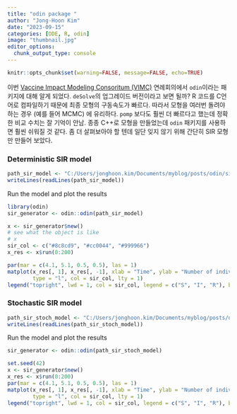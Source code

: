 ```yaml
---
title: "odin package "
author: "Jong-Hoon Kim"
date: "2023-09-15"
categories: [ODE, R, odin]
image: "thumbnail.jpg"
editor_options: 
  chunk_output_type: console
---
```


```r
knitr::opts_chunk$set(warning=FALSE, message=FALSE, echo=TRUE)
```

이번 [Vaccine Impact Modeling Consoritum (VIMC)](https://www.vaccineimpact.org/) 연례회의에서 `odin`이라는 패키지에 대해 알게 되었다. `deSolve`의 업그레이드 버전이라고 보면 될까? R 코드를 C언어로 컴파일하기 때문에 최종 모형의 구동속도가 빠르다. 따라서 모형을 여러번 돌려야 하는 경우 (예를 들어 MCMC) 에 유리하다. `pomp` 보다도 훨씬 더 빠르다고 했는데 정확한 비교 수치는 잘 기억이 안남. 종종 C++로 모형을 만들었는데 `odin` 패키지를 사용하면 훨씬 쉬워질 것 같다. 좀 더 살펴보아야 할 텐데 일단 잊지 않기 위해 간단히 SIR 모형만 만들어 보았다.

### Deterministic SIR model

```r
path_sir_model <- "C:/Users/jonghoon.kim/Documents/myblog/posts/odin/sir.R"
writeLines(readLines(path_sir_model))
```

Run the model and plot the results

```r
library(odin)
sir_generator <- odin::odin(path_sir_model)
```

```r
x <- sir_generator$new()
# see what the object is like
# x
sir_col <- c("#8c8cd9", "#cc0044", "#999966")
x_res <- x$run(0:200)

par(mar = c(4.1, 5.1, 0.5, 0.5), las = 1)
matplot(x_res[, 1], x_res[, -1], xlab = "Time", ylab = "Number of individuals",
        type = "l", col = sir_col, lty = 1)
legend("topright", lwd = 1, col = sir_col, legend = c("S", "I", "R"), bty = "n")
```

### Stochastic SIR model

```r
path_sir_stoch_model <- "C:/Users/jonghoon.kim/Documents/myblog/posts/odin/sir_stoch.R"
writeLines(readLines(path_sir_stoch_model))
```

Run the model and plot the results

```r
sir_generator <- odin::odin(path_sir_stoch_model)
```

```r
set.seed(42)
x <- sir_generator$new()
x_res <- x$run(0:200)
par(mar = c(4.1, 5.1, 0.5, 0.5), las = 1)
matplot(x_res[, 1], x_res[, -1], xlab = "Time", ylab = "Number of individuals",
        type = "l", col = sir_col, lty = 1)
legend("topright", lwd = 1, col = sir_col, legend = c("S", "I", "R"), bty = "n")
```

